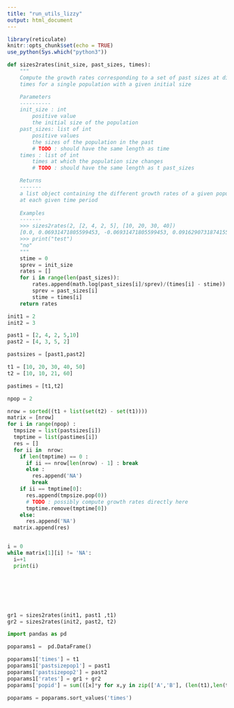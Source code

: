 ```yaml
---
title: "run_utils_lizzy"
output: html_document
---
```


```r
library(reticulate)
knitr::opts_chunk$set(echo = TRUE)
use_python(Sys.which("python3"))
```

```python
def sizes2rates(init_size, past_sizes, times):
    """
    Compute the growth rates corresponding to a set of past sizes at different 
    times for a single population with a given initial size

    Parameters
    ----------
    init_size : int
        positive value
        the initial size of the population
    past_sizes: list of int
        positive values
        the sizes of the population in the past
        # TODO : should have the same length as time 
    times : list of int
        times at which the population size changes
        # TODO : should have the same length as t past_sizes

    Returns
    -------
    a list object containing the different growth rates of a given population
    at each given time period
    
    Examples
    -------
    >>> sizes2rates(2, [2, 4, 2, 5], [10, 20, 30, 40])
    [0.0, 0.06931471805599453, -0.06931471805599453, 0.0916290731874155]
    >>> print("test")
    "no"
    """
    stime = 0
    sprev = init_size
    rates = []
    for i in range(len(past_sizes)):
        rates.append(math.log(past_sizes[i]/sprev)/(times[i] - stime))
        sprev = past_sizes[i]
        stime = times[i]
    return rates

init1 = 2
init2 = 3 

past1 = [2, 4, 2, 5,10]
past2 = [4, 3, 5, 2]

pastsizes = [past1,past2]

t1 = [10, 20, 30, 40, 50]
t2 = [10, 10, 21, 60]

pastimes = [t1,t2]

npop = 2

nrow = sorted((t1 + list(set(t2) - set(t1))))
matrix = [nrow]
for i in range(npop) :
  tmpsize = list(pastsizes[i])
  tmptime = list(pastimes[i])
  res = []
  for ii in  nrow:
    if len(tmptime) == 0 :
      if ii == nrow[len(nrow) - 1] : break
      else : 
        res.append('NA') 
        break
    if ii == tmptime[0]:
      res.append(tmpsize.pop(0))
      # TODO : possibly compute growth rates directly here
      tmptime.remove(tmptime[0])
    else:
      res.append('NA')
  matrix.append(res)


i = 0
while matrix[1][i] != 'NA':
  i=+1
  print(i)







gr1 = sizes2rates(init1, past1 ,t1)
gr2 = sizes2rates(init2, past2, t2)

import pandas as pd 

poparams1 =  pd.DataFrame()

poparams1['times'] = t1
poparams1['pastsizepop1'] = past1 
poparams['pastsizepop2'] = past2
poparams1['rates'] = gr1 + gr2
poparams['popid'] = sum(([x]*y for x,y in zip(['A','B'], (len(t1),len(t2)))),[])

poparams = poparams.sort_values('times')


```

